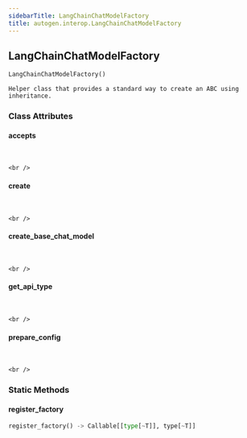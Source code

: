 ```yaml
---
sidebarTitle: LangChainChatModelFactory
title: autogen.interop.LangChainChatModelFactory
---
```

<h2 id="autogen.interop.LangChainChatModelFactory" class="doc doc-heading">
    <code class="doc-symbol doc-symbol-heading doc-symbol-class"></code>
    <span class="doc doc-object-name doc-class-name">LangChainChatModelFactory</span>
</h2>

```python
LangChainChatModelFactory()
```

    Helper class that provides a standard way to create an ABC using
    inheritance.

### Class Attributes

<code class="doc-symbol doc-symbol-heading doc-symbol-attribute"></code>
#### accepts
<br />

    <br />

<code class="doc-symbol doc-symbol-heading doc-symbol-attribute"></code>
#### create
<br />

    <br />

<code class="doc-symbol doc-symbol-heading doc-symbol-attribute"></code>
#### create_base_chat_model
<br />

    <br />

<code class="doc-symbol doc-symbol-heading doc-symbol-attribute"></code>
#### get_api_type
<br />

    <br />

<code class="doc-symbol doc-symbol-heading doc-symbol-attribute"></code>
#### prepare_config
<br />

    <br />

### Static Methods

<code class="doc-symbol doc-symbol-heading doc-symbol-method"></code>
#### register_factory

```python
register_factory() -> Callable[[type[~T]], type[~T]]
```

    

<br />